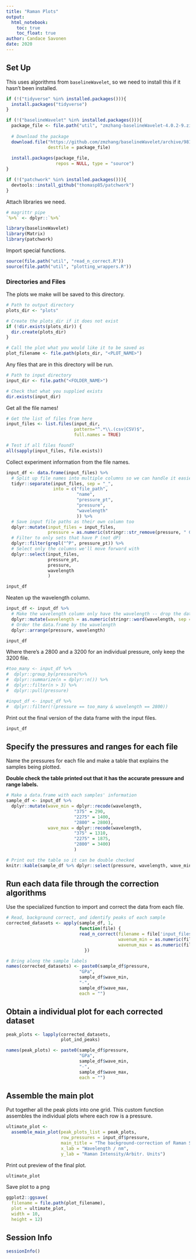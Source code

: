 ```yaml
---
title: "Raman Plots"
output:   
  html_notebook: 
    toc: true
    toc_float: true
author: Candace Savonen
date: 2020
---
```


## Set Up

This uses algorithms from `baselineWavelet`, so we need to install this if 
it hasn't been installed. 

```r
if (!("tidyverse" %in% installed.packages())){
  install.packages("tidyverse")
}

if (!("baselineWavelet" %in% installed.packages())){
  package_file <- file.path("util", "zmzhang-baselineWavelet-4.0.2-9.zip")
  
  # Download the package
  download.file("https://github.com/zmzhang/baselineWavelet/archive/981c41095f5b4aaedf06bbcb2f4366acd467d1f0.zip", 
                destfile = package_file)
  
  install.packages(package_file, 
                   repos = NULL, type = "source")
}

if (!("patchwork" %in% installed.packages())){
  devtools::install_github("thomasp85/patchwork")
}
```

Attach libraries we need. 

```r
# magrittr pipe
`%>%` <- dplyr::`%>%`

library(baselineWavelet)
library(Matrix)
library(patchwork)
```

Import special functions. 

```r
source(file.path("util", "read_n_correct.R"))
source(file.path("util", "plotting_wrappers.R"))
```

### Directories and Files

The plots we make will be saved to this directory.

```r
# Path to output directory
plots_dir <- "plots"

# Create the plots_dir if it does not exist
if (!dir.exists(plots_dir)) {
  dir.create(plots_dir)
}

# Call the plot what you would like it to be saved as
plot_filename <- file.path(plots_dir, "<PLOT_NAME>")
```

Any files that are in this directory will be run. 

```r
# Path to input directory
input_dir <- file.path("<FOLDER_NAME>")

# Check that what you supplied exists
dir.exists(input_dir)
```

Get all the file names!

```r
# Get the list of files from here
input_files <- list.files(input_dir, 
                          pattern="^.*\\.(csv|CSV)$", 
                          full.names = TRUE)

# Test if all files found?
all(sapply(input_files, file.exists))
```

Collect experiment information from the file names.

```r
input_df <- data.frame(input_files) %>%
  # Split up file names into multiple columns so we can handle it easier
  tidyr::separate(input_files, sep = "_", 
                  into = c("file_path", 
                           "name", 
                           "pressure_pt", 
                           "pressure", 
                           "wavelength"
                           )) %>% 
  # Save input file paths as their own column too
  dplyr::mutate(input_files = input_files, 
                pressure = as.numeric(stringr::str_remove(pressure, " GPa"))) %>% 
  # Filter to only sets that have P (not dP)
  dplyr::filter(grepl("^P", pressure_pt)) %>%
  # Select only the columns we'll move forward with
  dplyr::select(input_files, 
                pressure_pt, 
                pressure, 
                wavelength
                )

input_df
```

Neaten up the wavelength column. 

```r
input_df <- input_df %>%
  # Make the wavelength column only have the wavelength -- drop the dates
  dplyr::mutate(wavelength = as.numeric(stringr::word(wavelength, sep = " ", 2))) %>% 
  # Order the data.frame by the wavelength 
  dplyr::arrange(pressure, wavelength)

input_df
```

Where there's a 2800 and a 3200 for an individual pressure, only keep the 3200 file. 

```r
#too_many <- input_df %>%
#  dplyr::group_by(pressure)%>%
#  dplyr::summarize(n = dplyr::n()) %>% 
#  dplyr::filter(n > 3) %>% 
#  dplyr::pull(pressure)

#input_df <- input_df %>% 
#  dplyr::filter(!(pressure == too_many & wavelength == 2800))
```

Print out the final version of the data frame with the input files. 

```r
input_df
```

## Specify the pressures and ranges for each file

Name the pressures for each file and make a table that explains the 
samples being plotted. 

**Double check the table printed out that it has the accurate pressure and range labels.**

```r
# Make a data.frame with each samples' information
sample_df <- input_df %>%
  dplyr::mutate(wave_min = dplyr::recode(wavelength, 
                          "375" = 290, 
                          "2275" = 1400, 
                          "2800" = 2800),
                wave_max = dplyr::recode(wavelength, 
                          "375" = 1310, 
                          "2275" = 1875, 
                          "2800" = 3400) 
                          ) 

# Print out the table so it can be double checked
knitr::kable(sample_df %>% dplyr::select(pressure, wavelength, wave_min, wave_max))
```

## Run each data file through the correction algorithms

Use the specialized function to import and correct the data from each file.

```r
# Read, background correct, and identify peaks of each sample
corrected_datasets <- apply(sample_df, 1, 
                            function(file) {
                            read_n_correct(filename = file['input_files'], 
                                           wavenum_min = as.numeric(file['wave_min']),
                                           wavenum_max = as.numeric(file['wave_max']))
                              })

# Bring along the sample labels
names(corrected_datasets) <- paste0(sample_df$pressure, 
                            "GPa",
                            sample_df$wave_min,
                            "-", 
                            sample_df$wave_max,
                            each = "")
```

## Obtain a individual plot for each corrected dataset

```r
peak_plots <- lapply(corrected_datasets, 
                     plot_ind_peaks)

names(peak_plots) <- paste0(sample_df$pressure, 
                            "GPa",
                            sample_df$wave_min,
                            "-", 
                            sample_df$wave_max,
                            each = "")
```

## Assemble the main plot

Put together all the peak plots into one grid. 
This custom function assembles the individual plots where each row is a pressure. 

```r
ultimate_plot <- 
  assemble_main_plot(peak_plots_list = peak_plots,
                     row_pressures = input_df$pressure,
                     main_title = "The background-correction of Raman Spectra",
                     x_lab = "Wavelength / nm",
                     y_lab = "Raman Intensity/Arbitr. Units")
```

Print out preview of the final plot. 

```r
ultimate_plot
```

Save plot to a png

```r
ggplot2::ggsave(
  filename = file.path(plot_filename), 
  plot = ultimate_plot, 
  width = 10, 
  height = 12)
```

## Session Info

```r
sessionInfo()
```

